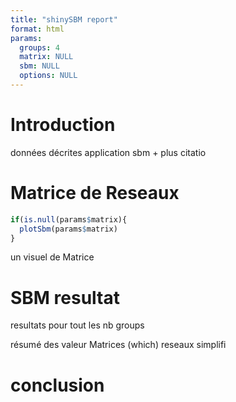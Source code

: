 ```yaml
---
title: "shinySBM report"
format: html
params:
  groups: 4
  matrix: NULL
  sbm: NULL
  options: NULL
---
```


# Introduction

données décrites
application sbm + plus citatio

# Matrice de Reseaux

```r
if(is.null(params$matrix){
  plotSbm(params$matrix)
}
```


un visuel de Matrice

# SBM resultat

resultats pour tout les nb groups

résumé des valeur
Matrices (which)
reseaux simplifi

# conclusion
